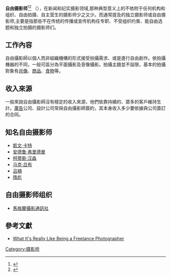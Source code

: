 {{or1|time=2017-03-07T14:49:15+00:00}}
{{refimprove|time=2017-03-07T14:49:15+00:00}}

'''自由摄影师'''<ref>{{Cite book | author = 钱季平 | title = 纪实性摄影:独立摄影师的优势、挑战和突破 | location =中国传媒科技 | publisher = 钱季平 | date = 2012 | pages = 224-226 |}}</ref><ref> {{Cite book | author = Magnum | title = Fifty Years at the Front Line of History by Russell Miller | location =Grove Press | date = October 1999 | pages =0-8021-3653-2 | }} </ref> （{{lang-en|Freelance Photographer}}），在新闻和纪实摄影领域,那种典型意义上的不依附于任何机构和组织、自由拍摄、自主营生的摄影师少之又少。而通常提及的独立摄影师或自由摄影师,主要是指那些不在传统的传播或宣传机构任专职、不受组织约束、能自由选题和独立拍摄的摄影师们。

== 工作內容 ==
自由攝影師以個人而非組織機構的形式接受拍攝需求、或是進行自由創作。依拍攝機器的不同，一般可區分為平面攝影及音像攝影。拍攝主題並不設限，基本的拍攝對象有[[肖像|肖像]]、[[商品|商品]]、[[食物|食物]]等。

== 收入來源 ==
一般來說自由攝影師沒有穩定的收入來源，他們依靠持續的、眾多的客戶維持生計。[[廣告|廣告]]公司、設計公司常與自由攝影師簽約，其本身收入多少要依據與公司簽訂的合同。

== 知名自由摄影师 ==
*[[凱文·卡特|凱文·卡特]]
*[[安德鲁·弗里德曼|安德鲁·弗里德曼]]
*[[柯蒂斯·汉森|柯蒂斯·汉森]]
*[[马克·吕布|马克·吕布]]
*[[吕楠|吕楠]]
*[[隋彪|隋彪]]

== 自由摄影师组织 ==
*[[馬格蘭攝影通訊社|馬格蘭攝影通訊社]]

== 參考文獻 ==
{{reflist}}
*[https://fstoppers.com/business/what-its-really-being-freelance-photographer-87495 What It's Really Like Being a Freelance Photographer]

[[Category:摄影师|Category:摄影师]]